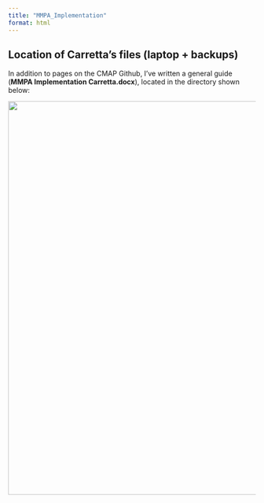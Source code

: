 ```yaml
---
title: "MMPA_Implementation"
format: html
---
```


## Location of Carretta's files (laptop + backups)

In addition to pages on the CMAP Github, I've written a general guide (**MMPA Implementation Carretta.docx**), located in the directory shown below:

![](images/Carretta_Directory_Structure.png){width="800"}